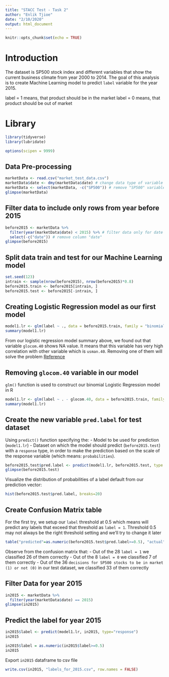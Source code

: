 ```yaml
---
title: "STACC Test - Task 2"
author: "Enlik Tjioe"
date: "2/10/2020"
output: html_document
---
```


```r
knitr::opts_chunk$set(echo = TRUE)
```

# Introduction
The dataset is SP500 stock index and different variables that show the current business climate from year 2000 to 2014.
The goal of this analysis is to create Machine Learning model to predict `label` variable for the year 2015.

label = 1 means, that product should be in the market
label = 0 means, that product should be out of market


# Library
```r
library(tidyverse)
library(lubridate)

options(scipen = 9999)
```


## Data Pre-processing
```r
marketData <- read.csv("market_test_data.csv")
marketData$date <- dmy(marketData$date) # change data type of variable "date" from factor to Date
marketData <- select(marketData, -c("SP500")) # remove "SP500" variable
glimpse(marketData)
```

## Filter data to include only rows from year before 2015 
```r
before2015 <- marketData %>%
  filter(year(marketData$date) < 2015) %>% # filter data only for date before year 2015
  select(-c("date")) # remove column "date"
glimpse(before2015)
```

## Split data train and test for our Machine Learning model
```r
set.seed(123)
intrain <- sample(nrow(before2015), nrow(before2015)*0.8)
before2015.train <- before2015[intrain, ]
before2015.test <- before2015[-intrain, ]
```

## Creating Logistic Regression model as our first model
```r
model1.lr <- glm(label ~ ., data = before2015.train, family = "binomial") # create model with all predictors
summary(model1.lr)
```
From our logistic regression model summary above, we found out that variable `glocom.40` shows NA value. It means that this variable has very high correlation with other variable which is `usman.40`. Removing one of them will solve the problem
[Reference](https://stats.stackexchange.com/questions/212903/na-in-glm-model)


## Removing `glocom.40` variable in our model
`glm()` function is used to construct our binomial Logistic Regression model in R 
```r
model1.lr <- glm(label ~ . - glocom.40, data = before2015.train, family = "binomial")
summary(model1.lr)
```

## Create the new variable `pred.label` for test dataset
Using `predict()` function specifying the:
- Model to be used for prediction (`model1.lr`)
- Dataset on which the model should predict (`before2015.test`) with a `response` type, in order to make the prediction based on the scale of the response variable (which means: `probabilities`).

```r
before2015.test$pred.label <- predict(model1.lr, before2015.test, type = "response")
glimpse(before2015.test)
```

Visualize the distribution of probabilities of a label default from our prediction vector:
```r
hist(before2015.test$pred.label, breaks=20)
```

## Create Confusion Matrix table
For the first try, we setup our `label` threshold at 0.5 which means will predict any labels that exceed that threshold as `label = 1`.
Threshold 0.5 may not always be the right threshold setting and we’ll try to change it later
```r
table("predicted"=as.numeric(before2015.test$pred.label>=0.5), "actual"=before2015.test$label)
```
Observe from the confusion matrix that: 
- Out of the 28 `label = 1` we classified 26 of them correctly
- Out of the 8 `label = 0` we classified 7 of them correctly
- Out of the 36 `decisions for SP500 stocks to be in market (1) or not (0)` in our test dataset, we classified 33 of them correctly

## Filter Data for year 2015
```r
in2015 <- marketData %>% 
  filter(year(marketData$date) == 2015)
glimpse(in2015)
```


## Predict the label for year 2015
```r
in2015$label <- predict(model1.lr, in2015, type="response")
in2015
```

```r
in2015$label = as.numeric(in2015$label>=0.5)
in2015
```



Export `in2015` dataframe to csv file
```r
write.csv(in2015, "labels_for_2015.csv", row.names = FALSE)
```


